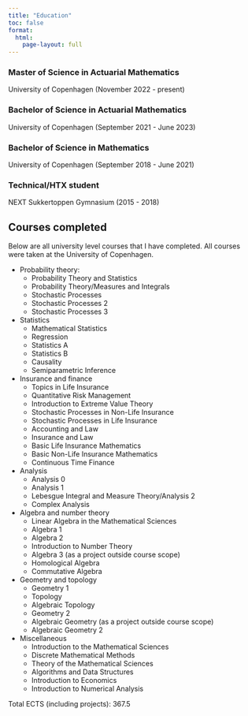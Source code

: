 ```yaml
---
title: "Education"
toc: false
format: 
  html:
    page-layout: full
---
```


### Master of Science in Actuarial Mathematics 
University of Copenhagen (November 2022 - present)

### Bachelor of Science in Actuarial Mathematics 
University of Copenhagen (September 2021 - June 2023)

### Bachelor of Science in Mathematics 
University of Copenhagen (September 2018 - June 2021)

### Technical/HTX student 
NEXT Sukkertoppen Gymnasium (2015 - 2018)

## Courses completed

Below are all university level courses that I have completed. All courses were taken at the University of Copenhagen. 

* Probability theory:
    + Probability Theory and Statistics
    + Probability Theory/Measures and Integrals
    + Stochastic Processes
    + Stochastic Processes 2
    + Stochastic Processes 3
* Statistics
    + Mathematical Statistics
    + Regression
    + Statistics A
    + Statistics B
    + Causality
    + Semiparametric Inference
* Insurance and finance
    + Topics in Life Insurance
    + Quantitative Risk Management
    + Introduction to Extreme Value Theory
    + Stochastic Processes in Non-Life Insurance
    + Stochastic Processes in Life Insurance
    + Accounting and Law
    + Insurance and Law
    + Basic Life Insurance Mathematics
    + Basic Non-Life Insurance Mathematics
    + Continuous Time Finance
* Analysis
    + Analysis 0
    + Analysis 1
    + Lebesgue Integral and Measure Theory/Analysis 2
    + Complex Analysis
* Algebra and number theory
    + Linear Algebra in the Mathematical Sciences
    + Algebra 1
    + Algebra 2
    + Introduction to Number Theory
    + Algebra 3 (as a project outside course scope)
    + Homological Algebra
    + Commutative Algebra
* Geometry and topology
    + Geometry 1
    + Topology
    + Algebraic Topology
    + Geometry 2
    + Algebraic Geometry (as a project outside course scope)
    + Algebraic Geometry 2
* Miscellaneous
    + Introduction to the Mathematical Sciences
    + Discrete Mathematical Methods
    + Theory of the Mathematical Sciences
    + Algorithms and Data Structures
    + Introduction to Economics
    + Introduction to Numerical Analysis

Total ECTS (including projects): 367.5
